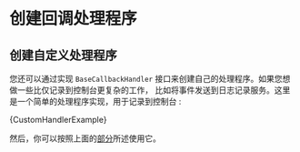 

# 创建回调处理程序

## 创建自定义处理程序

您还可以通过实现 `BaseCallbackHandler` 接口来创建自己的处理程序。如果您想做一些比仅记录到控制台更复杂的工作， 比如将事件发送到日志记录服务。这里是一个简单的处理程序实现，用于记录到控制台 :



<CodeBlock language="typescript">{CustomHandlerExample}</CodeBlock>


然后，你可以按照上面的[部分](#built-in-handlers)所述使用它。

